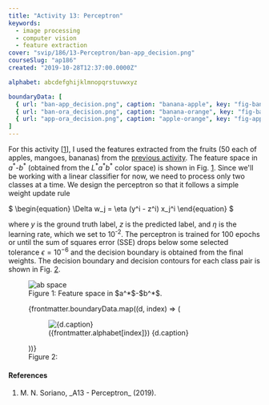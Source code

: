 ```yaml
---
title: "Activity 13: Perceptron"
keywords:
  - image processing
  - computer vision
  - feature extraction
cover: "svip/186/13-Perceptron/ban-app_decision.png"
courseSlug: "ap186"
created: "2019-10-28T12:37:00.0000Z"

alphabet: abcdefghijklmnopqrstuvwxyz

boundaryData: [
  { url: "ban-app_decision.png", caption: "banana-apple", key: "fig-ban-app" },
  { url: "ban-ora_decision.png", caption: "banana-orange", key: "fig-ban-ora" },
  { url: "app-ora_decision.png", caption: "apple-orange", key: "fig-app-ora" },
]
---
```



For this activity [[1](#Soriano2019)], I used the features extracted from the fruits (50 each of apples, mangoes,
bananas) from the [previous activity](/svip/ap186/feature-extract). The feature space in $a^*$-$b^*$ (obtained from the
$L^*a^*b^*$ color space) is shown in Fig.&nbsp;[1](#fig-ab-space). Since we'll be working with a linear classifier for
now, we need to process only two classes at a time. We design the perceptron so that it follows a simple weight update
rule

<span id="eq-weight-update" class="mx-auto">
$
\begin{equation}
  \Delta w_j = \eta (y^i - z^i) x_j^i
\end{equation}
$
</span>

where $y$ is the ground truth label, $z$ is the predicted label, and $\eta$ is the learning rate, which we set to
10<sup>-2</sup>. The perceptron is trained for 100 epochs or until the sum of squares error (SSE) drops below some
selected tolerance $\epsilon = 10^{-6}$ and the decision boundary is obtained from the final weights. The decision
boundary and decision contours for each class pair is shown in Fig.&nbsp;[2](#fig-boundaries).

<figure id="fig-ab-space" class="container">
  <img
    src={buildCldUrl(`svip/186/13-Perceptron/ab-space.png`)}
    alt="ab space"
    class="mx-auto"
  />
  <figcaption class="text-center">
    Figure 1: Feature space in $a^*$-$b^*$.
  </figcaption>
</figure>

<figure id="fig-boundaries" class="container grid grid-cols-3 gap-4">
  {frontmatter.boundaryData.map((d, index) => (
    <figure id={d.key}>
      <img
        src={buildCldUrl(`svip/186/13-Perceptron/${d.url}`)}
        alt={d.caption}
      />
      <figcaption class="text-center">
        ({frontmatter.alphabet[index]}) {d.caption}
      </figcaption>
    </figure>
  ))}
  <figcaption class="col-span-3 text-center">
    Figure 2:
  </figcaption>
</figure>

#### References

<ol className="reference">
  <li id="Soriano2019">M. N. Soriano, _A13 - Perceptron_ (2019).</li>
</ol>
